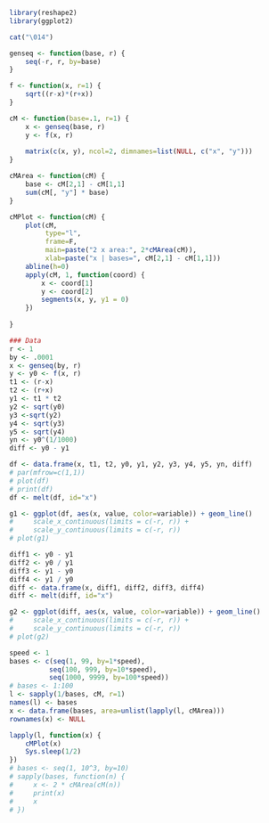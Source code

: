 ```r
library(reshape2)
library(ggplot2)

cat("\014")  

genseq <- function(base, r) {
    seq(-r, r, by=base)
}

f <- function(x, r=1) {
    sqrt((r-x)*(r+x))
}

cM <- function(base=.1, r=1) {
    x <- genseq(base, r)
    y <- f(x, r)
    
    matrix(c(x, y), ncol=2, dimnames=list(NULL, c("x", "y")))
}

cMArea <- function(cM) {
    base <- cM[2,1] - cM[1,1]
    sum(cM[, "y"] * base)
}

cMPlot <- function(cM) {
    plot(cM,
         type="l",
         frame=F,
         main=paste("2 x area:", 2*cMArea(cM)),
         xlab=paste("x | bases=", cM[2,1] - cM[1,1]))
    abline(h=0)
    apply(cM, 1, function(coord) {
        x <- coord[1]
        y <- coord[2]
        segments(x, y, y1 = 0)
    })
    
}

### Data
r <- 1
by <- .0001
x <- genseq(by, r)
y <- y0 <- f(x, r)
t1 <- (r-x)
t2 <- (r+x)
y1 <- t1 * t2
y2 <- sqrt(y0)
y3 <-sqrt(y2)
y4 <- sqrt(y3)
y5 <- sqrt(y4)
yn <- y0^(1/1000)
diff <- y0 - y1

df <- data.frame(x, t1, t2, y0, y1, y2, y3, y4, y5, yn, diff)
# par(mfrow=c(1,1))
# plot(df)
# print(df)
df <- melt(df, id="x")

g1 <- ggplot(df, aes(x, value, color=variable)) + geom_line()
#     scale_x_continuous(limits = c(-r, r)) +
#     scale_y_continuous(limits = c(-r, r))
# plot(g1)

diff1 <- y0 - y1
diff2 <- y0 / y1
diff3 <- y1 - y0
diff4 <- y1 / y0
diff <- data.frame(x, diff1, diff2, diff3, diff4)
diff <- melt(diff, id="x")

g2 <- ggplot(diff, aes(x, value, color=variable)) + geom_line()
#     scale_x_continuous(limits = c(-r, r)) +
#     scale_y_continuous(limits = c(-r, r))
# plot(g2)
```

```r
speed <- 1
bases <- c(seq(1, 99, by=1*speed),
          seq(100, 999, by=10*speed),
          seq(1000, 9999, by=100*speed))
# bases <- 1:100
l <- sapply(1/bases, cM, r=1)
names(l) <- bases
x <- data.frame(bases, area=unlist(lapply(l, cMArea)))
rownames(x) <- NULL

lapply(l, function(x) {
    cMPlot(x)
    Sys.sleep(1/2)
})
# bases <- seq(1, 10^3, by=10)
# sapply(bases, function(n) {
#     x <- 2 * cMArea(cM(n))
#     print(x)
#     x
# })
```
